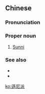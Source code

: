 {{also|逊尼派}}
==Chinese==
{{zh-forms|s=逊尼派|Sunni|type=21}}

===Pronunciation===
{{zh-pron
|m=Xùnnípài
|c=seon3 nei4 paai3
|cat=pn
}}

===Proper noun===
{{zh-proper noun}}

# [[Sunni]]

===See also===
* {{zh-l|蘇菲派|Sufism}}
* {{zh-l|什葉派|Shi'a}}

{{zh-cat|Islam}}

[[ko:遜尼派]]